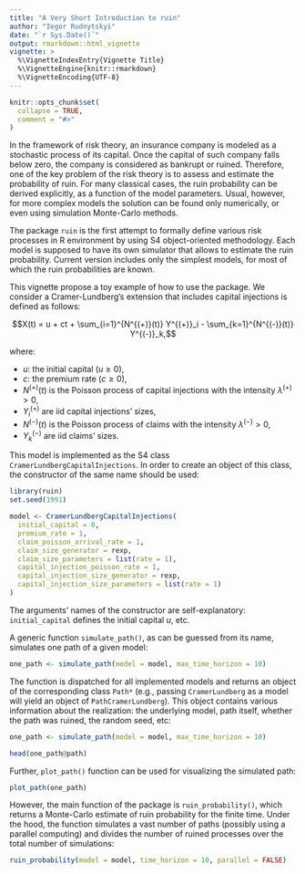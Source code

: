 ```yaml
---
title: "A Very Short Introduction to ruin"
author: "Iegor Rudnytskyi"
date: "`r Sys.Date()`"
output: rmarkdown::html_vignette
vignette: >
  %\VignetteIndexEntry{Vignette Title}
  %\VignetteEngine{knitr::rmarkdown}
  %\VignetteEncoding{UTF-8}
---
```


```r
knitr::opts_chunk$set(
  collapse = TRUE,
  comment = "#>"
)
```

In the framework of risk theory, an insurance company is modeled as a stochastic process of its capital. Once the capital of such company falls below zero, the company is considered as bankrupt or ruined. Therefore, one of the key problem of the risk theory is to assess and estimate the probability of ruin. For many classical cases, the ruin probability can be derived explicitly, as a function of the model parameters. Usual, however, for more complex models the solution can be found only numerically, or even using simulation Monte-Carlo methods.

The package `ruin` is the first attempt to formally define various risk processes in R environment by using S4 object-oriented methodology. Each model is supposed to have its own simulator that allows to estimate the ruin probability. Current version includes only the simplest models, for most of which the ruin probabilities are known.

This vignette propose a toy example of how to use the package. We consider a Cramer-Lundberg's extension that includes capital injections is defined as follows: 

$$X(t) = u + ct + \sum_{i=1}^{N^{(+)}(t)} Y^{(+)}_i - \sum_{k=1}^{N^{(-)}(t)} Y^{(-)}_k,$$



where:

* $u$: the initial capital ($u \geq 0$),
* $c$: the premium rate ($c \geq 0$),
* $N^{(+)}(t)$ is the Poisson process of capital injections with the intensity $\lambda^{(+)} > 0$,
* $Y^{(+)}_i$ are iid capital injections' sizes,
* $N^{(-)}(t)$ is the Poisson process of claims with the intensity $\lambda^{(-)} > 0$,
* $Y^{(-)}_k$ are iid claims' sizes.

This model is implemented as the S4 class `CramerLundbergCapitalInjections`. In order to create an object of this class, the constructor of the same name should be used:

```r
library(ruin)
set.seed(1991)

model <- CramerLundbergCapitalInjections(
  initial_capital = 0,
  premium_rate = 1,
  claim_poisson_arrival_rate = 1,
  claim_size_generator = rexp,
  claim_size_parameters = list(rate = 1),
  capital_injection_poisson_rate = 1,
  capital_injection_size_generator = rexp,
  capital_injection_size_parameters = list(rate = 1)
)
```

The arguments' names of the constructor are self-explanatory: `initial_capital` defines the initial capital $u$, etc.

A generic function `simulate_path()`, as can be guessed from its name, simulates one path of a given model: 

```r
one_path <- simulate_path(model = model, max_time_horizon = 10)
```

The function is dispatched for all implemented models and returns an object of the corresponding class `Path*` (e.g., passing `CramerLundberg` as a model will yield an object of `PathCramerLundberg`). This object contains various information about the realization: the underlying model, path itself, whether the path was ruined, the random seed, etc:


```r
one_path <- simulate_path(model = model, max_time_horizon = 10)

head(one_path@path)
```


Further, `plot_path()` function can be used for visualizing the simulated path:

```r
plot_path(one_path)
```

However, the main function of the package is `ruin_probability()`, which returns a Monte-Carlo estimate of ruin probability for the finite time. Under the hood, the function simulates a vast number of paths (possibly using a parallel computing) and divides the number of ruined processes over the total number of simulations:

```r
ruin_probability(model = model, time_horizon = 10, parallel = FALSE)
```

